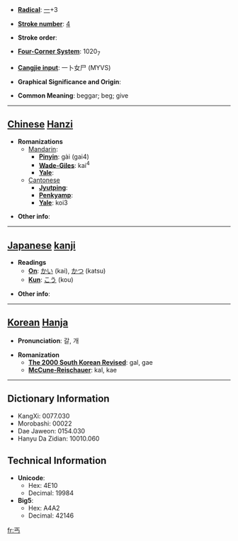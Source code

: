* '''[[Wiktionary:Chinese radical index| Radical]]''': [[Wiktionary:Chinese radical index 一|一]]+3

* '''[[Wiktionary:Chinese total strokes index|Stroke number]]''': [[Wiktionary:Chinese total strokes index 4|4]]

* '''Stroke order''': 

* '''[[Wiktionary:Chinese four corner index|Four-Corner System]]''': 1020<sub>7</sub>

* '''[[Wiktionary:Chinese Cangjie index|Cangjie input]]''': 一卜女尸 (MYVS)

* '''Graphical Significance and Origin''': 

* '''Common Meaning''': beggar; beg; give

----

== [[Chinese]] [[Hanzi]] ==

* '''Romanizations'''
** [[Mandarin]]:
*** '''[[Pinyin]]''': gài (gai4)
*** '''[[Wade-Giles]]''': kai<sup>4</sup>
*** '''[[Yale]]''': 
**[[Cantonese]]
***'''[[Jyutping]]''':
***'''[[Penkyamp]]''': 
***'''[[Yale]]''': koi3

* '''Other info''': 

----

== [[Japanese]] [[kanji]] ==

* '''Readings'''
** '''[[On]]''': [[かい]] (kai), [[かつ]] (katsu)
** '''[[Kun]]''': [[こう]] (kou)

* '''Other info''':  

----

== [[Korean]] [[Hanja]] ==

* '''Pronunciation''': 갈, 개

* '''Romanization'''
** '''[[The 2000 South Korean Revised Romanization|The 2000 South Korean Revised]]''': gal, gae
** '''[[McCune-Reischauer]]''': kal, kae

----

== Dictionary Information ==

* KangXi: 0077.030
* Morobashi: 00022
* Dae Jaweon: 0154.030
* Hanyu Da Zidian: 10010.060

== Technical Information ==

* '''Unicode''':
** Hex: 4E10
** Decimal: 19984
* '''Big5''':
** Hex: A4A2
** Decimal: 42146

[[fr:丐]]